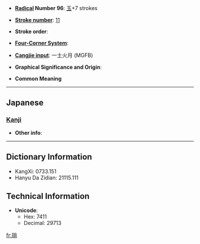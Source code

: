 * '''[[Wiktionary:Chinese radical index| Radical]] Number 96''': [[Wiktionary:Chinese radical index 玉|玉]]+7 strokes

* '''[[Wiktionary:Chinese total strokes index|Stroke number]]''': [[Wiktionary:Chinese total strokes index 11|11]]

* '''Stroke order''': 

* '''[[Wiktionary:Chinese four corner index|Four-Corner System]]''': 

* '''[[Wiktionary:Chinese Cangjie index|Cangjie input]]''': 一土火月 (MGFB)

* '''Graphical Significance and Origin''': 

* '''Common Meaning'''

----

==Japanese==
===[[Kanji]]===
{{kanji|on readings=[[さ]] (sa)|kun readings=[[ちいさい]] (chiisai), [[くさり]] (kusari)}}

* '''Other info''':  

----

== Dictionary Information ==

* KangXi: 0733.151
* Hanyu Da Zidian: 21115.111

== Technical Information ==

* '''Unicode''':
** Hex: 7411
** Decimal: 29713

[[fr:琑]]